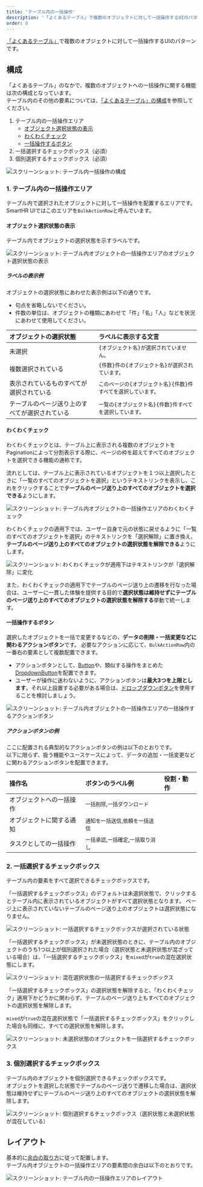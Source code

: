 ```yaml
---
title: 'テーブル内の一括操作'
description: '「よくあるテーブル」で複数のオブジェクトに対して一括操作するUIのパターンです。'
order: 8
---
```


[「よくあるテーブル」](/products/design-patterns/smarthr-table/)で複数のオブジェクトに対して一括操作するUIのパターンです。

## 構成
「よくあるテーブル」のなかで、複数のオブジェクトへの一括操作に関する機能は次の構成となっています。  
テーブル内のその他の要素については、[「よくあるテーブル」の構成](/products/design-patterns/smarthr-table/#h2-0)を参照してください。

1. テーブル内の一括操作エリア
    - [オブジェクト選択状態の表示](#h4-0)
    - [わくわくチェック](#h4-1)
    - [一括操作するボタン](#h4-2)
2. 一括選択するチェックボックス（必須）
3. 個別選択するチェックボックス（必須）

![スクリーンショット: テーブル内一括操作の構成](./images/collection/table-bulk-action1.png)

### 1. テーブル内の一括操作エリア

テーブル内で選択されたオブジェクトに対して一括操作を配置するエリアです。
SmartHR UIではこのエリアを`BulkActionRow`と呼んでいます。

#### オブジェクト選択状態の表示

テーブル内でオブジェクトの選択状態を示すラベルです。

![スクリーンショット: テーブル内オブジェクトの一括操作エリアのオブジェクト選択状態の表示](./images/collection/table-bulk-action2.png)

##### ラベルの表示例

オブジェクトの選択状態にあわせた表示例は以下の通りです。
- 句点を省略しないでください。
- 件数の単位は、オブジェクトの種類にあわせて「件」「名」「人」などを状況にあわせて使用してください。

| オブジェクトの選択状態 | ラベルに表示する文言 |
| :--- | :--- |
| 未選択 | `{オブジェクト名}が選択されていません。` |
| 複数選択されている | `{件数}件の{オブジェクト名}が選択されています。` |
| 表示されているものすべてが選択されている | `このページの{オブジェクト名}{件数}件すべてを選択しています。` |
| テーブルのページ送り上のすべてが選択されている | `一覧の{オブジェクト名}{件数}件すべてを選択しています。` |

#### わくわくチェック
わくわくチェックとは、テーブル上に表示される複数のオブジェクトをPaginationによって分割表示する際に、ページの枠を超えてすべてのオブジェクトを選択できる機能の通称です。

流れとしては、テーブル上に表示されているオブジェクトを１つ以上選択したときに「一覧のすべてのオブジェクトを選択」というテキストリンクを表示し、これをクリックすることで**テーブルのページ送り上のすべてのオブジェクトを選択できる**ようにします。

![スクリーンショット: テーブル内オブジェクトの一括操作エリアのわくわくチェック](./images/collection/table-bulk-action3.png)

わくわくチェックの適用下では、ユーザー自身で元の状態に戻せるように「一覧のすべてのオブジェクトを選択」のテキストリンクを「選択解除」に置き換え、**テーブルのページ送り上のすべてのオブジェクトの選択状態を解除できる**ようにします。  

![スクリーンショット: わくわくチェックが適用下はテキストリンクが「選択解除」に変化](./images/collection/table-bulk-action4.png)

また、わくわくチェックの適用下でテーブルのページ送り上の遷移を行なった場合は、ユーザーに一貫した体験を提供する目的で**選択状態は維持せずにテーブルのページ送り上のすべてのオブジェクトの選択状態を解除する**挙動で統一します。

#### 一括操作するボタン

選択したオブジェクトを一括で変更するなどの、**データの削除・一括変更などに関わるアクションボタン**です。
必要なアクションに応じて、`BulkActionRow`内の一番右の要素として複数配置できます。

- アクションボタンとして、[Button](/products/components/button/)や、類似する操作をまとめた[DropdownButton](/products/components/dropdown-button/)を配置できます。
- ユーザーが操作に迷わないように、アクションボタンは**最大3つを上限とします**。それ以上設置する必要がある場合は、[ドロップダウンボタン](/products/design-patterns/dropdown-button/)を使用することを検討しましょう。

![スクリーンショット: テーブル内オブジェクトの一括操作エリアの一括操作するアクションボタン](./images/collection/table-bulk-action5.png)

##### アクションボタンの例

ここに配置される典型的なアクションボタンの例は以下のとおりです。  
以下に限らず、扱う機能やユースケースによって、データの追加・一括変更などに関わるアクションボタンを配置できます。

| 操作名 | ボタンのラベル例 | 役割・動作 |
| :--- | :--- | :--- |
| オブジェクトへの一括操作 | `一括削除`,`一括ダウンロード` |  |
| オブジェクトに関する通知 | `通知を一括送信`,`依頼を一括送信` |  |
| タスクとしての一括操作 | `一括承認`,`一括確定`,`一括取り消し` |  |

### 2. 一括選択するチェックボックス

テーブル内の要素をすべて選択できるチェックボックスです。  

「一括選択するチェックボックス」のデフォルトは未選択状態で、クリックするとテーブル内に表示されているオブジェクトがすべて選択状態となります。
ページ上に表示されていないテーブルのページ送り上のオブジェクトは選択状態になりません。

![スクリーンショット: 一括選択するチェックボックスが選択されている状態](./images/collection/table-bulk-action6.png)

「一括選択するチェックボックス」が未選択状態のときに、テーブル内のオブジェクトのうち1つ以上が個別選択された場合（選択状態と未選択状態が混ざっている場合）は、「一括選択するチェックボックス」を`mixed`が`true`の混在選択状態にします。

![スクリーンショット: 混在選択状態の一括選択するチェックボックス](./images/collection/table-bulk-action8.png)

「一括選択するチェックボックス」の選択状態を解除すると、「わくわくチェック」適用下かどうかに関わらず、テーブルのページ送り上もすべてのオブジェクトの選択状態を解除します。  

`mixed`が`true`の混在選択状態で「一括選択するチェックボックス」をクリックした場合も同様に、すべての選択状態を解除します。

![スクリーンショット: 未選択状態のオブジェクトを一括選択するチェックボックス](./images/collection/table-bulk-action7.png)

### 3. 個別選択するチェックボックス

テーブル内のオブジェクトを個別選択できるチェックボックスです。  
オブジェクトを選択した状態でテーブルのページ送りで遷移した場合は、選択状態は維持せずにテーブルのページ送り上のすべてのオブジェクトの選択状態を解除します。

![スクリーンショット: 個別選択するチェックボックス（選択状態と未選択状態が混在している）](./images/collection/table-bulk-action9.png)

## レイアウト
基本的に[余白の取り方](/products/design-patterns/spacing-layout-pattern/)に従って配置します。  
テーブル内オブジェクトの一括操作エリアの要素間の余白は以下のとおりです。

![スクリーンショット: テーブル内の一括操作エリアのレイアウト](./images/collection/table-bulk-action10.png)
